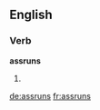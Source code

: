==English==

===Verb===
'''assruns'''

# {{en-third-person singular of|assrun}}


[[de:assruns]]
[[fr:assruns]]